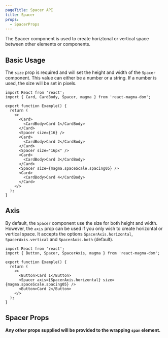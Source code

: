 ```yaml
---
pageTitle: Spacer API
title: Spacer
props:
  - SpacerProps
---
```


<PageContent componentName="spacer" type="api">

<LeadParagraph>
  The Spacer component is used to create horiztonal or vertical space between
  other elements or components.
</LeadParagraph>

## Basic Usage

The `size` prop is required and will set the height and width of the `Spacer` component. This value can either be a number or a string. If a number is used, the size will be set in pixels.

```tsx
import React from 'react';
import { Card, CardBody, Spacer, magma } from 'react-magma-dom';

export function Example() {
  return (
    <>
      <Card>
        <CardBody>Card 1</CardBody>
      </Card>
      <Spacer size={16} />
      <Card>
        <CardBody>Card 2</CardBody>
      </Card>
      <Spacer size="16px" />
      <Card>
        <CardBody>Card 3</CardBody>
      </Card>
      <Spacer size={magma.spaceScale.spacing05} />
      <Card>
        <CardBody>Card 4</CardBody>
      </Card>
    </>
  );
}
```

## Axis

By default, the `Spacer` component use the size for both height and width. However, the `axis` prop can be used if you only wish to create horizontal or vertical space. It accepts the options `SpacerAxis.horizontal`, `SpacerAxis.vertical` and `SpacerAxis.both` (default).

```tsx
import React from 'react';
import { Button, Spacer, SpacerAxis, magma } from 'react-magma-dom';

export function Example() {
  return (
    <>
      <Button>Card 1</Button>
      <Spacer axis={SpacerAxis.horizontal} size={magma.spaceScale.spacing05} />
      <Button>Card 2</Button>
    </>
  );
}
```

## Spacer Props

**Any other props supplied will be provided to the wrapping `span` element.**

<SpacerProps />

</PageContent>
